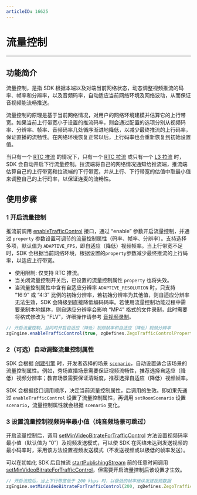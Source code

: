 ```yaml
---
articleID: 16625
---
```

# 流量控制

---

## 功能简介

流量控制，是指 SDK 根据本端以及对端当前网络状态，动态调整视频推流的码率、帧率和分辨率，以及音频码率，自动适应当前网络环境及网络波动，从而保证音视频能流畅推送。

流量控制的原理是基于当前网络情况，对用户的网络环境建模并估算它的上行带宽。如果当前上行带宽小于设置的推流码率，则会通过配置的选项分别从视频码率、分辨率、帧率、音频码率几处循序渐进地降低，以减少最终推流的上行码率，保证直播的流畅性。在网络环境恢复正常以后，上行码率也会重新恢复到初始设置值。

当只有一个 [RTC 推流](/glossary/term-explanation#14) 的情况下，只有一个 [RTC 拉流](/glossary/term-explanation#14) 或只有一个 [L3 拉流](/glossary/term-explanation#10) 时，SDK 会自动开启下行流量控制。拉流端将自己的网络情况通知给推流端，推流端估算自己的上行带宽和拉流端的下行带宽，并从上行、下行带宽的估值中取最小值来调整自己的上行码率，以保证连麦的流畅性。




## 使用步骤

### 1 开启流量控制

推流前调用 [enableTrafficControl](https://doc-zh.zego.im/article/api?doc=Express_Video_SDK_API~javascript_electron~class~ZegoExpressEngine#enable-traffic-control) 接口，通过 “enable” 参数开启流量控制，并通过 `property` 参数设置可调节的流量控制属性（码率、帧率、分辨率）。支持选择多项，默认值为 `ADAPTIVE_FPS`，即自适应（降低）视频帧率。当上行带宽不足时，SDK 会根据当前网络环境，根据设置的`property`参数减少最终推流的上行码率，以适应上行带宽。

<Warning title="注意">


* 使用限制: 仅支持 RTC 推流。
* 当关闭流量控制开关后，已设置的流量控制属性 `property` 也将失效。
* 当流量控制属性中含有自适应分辨率 `ADAPTIVE_RESOLUTION` 时，只支持 “16:9” 或 “4:3” 比例的初始分辨率，若初始分辨率为其他值，则自适应分辨率无法生效，SDK 会降级到直接降低编码码率。若使用流量控制功能过程中需要录制本地媒体，则自适应分辨率会影响 “MP4” 格式的文件录制，此时需要将格式修改为 “FLV”，详细操作请参考 [音视频录制](/real-time-video-windows-cpp/other-capability/local-media-recording)。

</Warning>



```js
// 开启流量控制，且同时开启自适应（降低）视频帧率和自适应（降低）视频分辨率
zgEngine.enableTrafficControl(true, zgDefines.ZegoTrafficControlProperty.AdaptiveFPS + zgDefines.ZegoTrafficControlProperty.AdaptiveResolution)
```

### 2（可选）自动调整流量控制属性

SDK 会根据 [创建引擎](!Integration/Solution_Implementation#CreateEngine) 时，开发者选择的场景 [`scenario`](!video_proflie)，自动设置适合该场景的流量控制属性。例如，秀场直播场景需要保证视频流畅性，推荐选择自适应（降低）视频分辨率；教育场景需要保证清晰度，推荐选择自适应（降低）视频帧率。

<Warning title="注意">


SDK 会根据接口调用顺序，决定当前流量控制属性，后调用的生效。即如果先通过 `enableTrafficControl` 设置了流量控制属性，再调用 `setRoomScenario` 设置 `scenario`，流量控制属性就会根据 `scenario` 变化。

</Warning>




### 3 设置流量控制视频码率最小值（纯音频场景可跳过）

开启流量控制后，调用 [setMinVideoBitrateForTrafficControl](https://doc-zh.zego.im/article/api?doc=Express_Video_SDK_API~javascript_electron~class~ZegoExpressEngine#set-min-video-bitrate-for-traffic-control) 方法设置视频码率最小值（默认值为 “0”）及视频发送模式，可以使 SDK 在网络未达到发送视频的最小码率时，采用该方法设置视频发送模式（不发送视频或以极低的帧率发送）。

<Warning title="注意">


可以在初始化 SDK 后且推流 [startPublishingStream](@startPublishingStream) 前的任意时间调用 [setMinVideoBitrateForTrafficControl](https://doc-zh.zego.im/article/api?doc=Express_Video_SDK_API~javascript_electron~class~ZegoExpressEngine#set-min-video-bitrate-for-traffic-control)，但需要开启流量控制后该设置才生效。

</Warning>



```js
// 开启流控后，当上下行带宽低于 200 kbps 时，以极低的帧率继续发送视频数据
zgEngine.setMinVideoBitrateForTrafficControl(200, zgDefines.ZegoTrafficControlMinVideoBitrateMode.UltraLowFPS)
```
